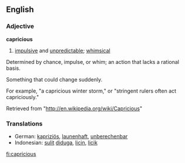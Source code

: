==English==
=== Adjective ===

'''capricious'''

# [[impulsive]] and [[unpredictable]]; [[whimsical]]

Determined by chance, impulse, or whim; an action that lacks a rational basis.

Something that could change suddenly.

For example, "a capricious winter storm," or "stringent rulers often act capriciously."

Retrieved from "http://en.wikipedia.org/wiki/Capricious"

=== Translations ===
{{top}}
*German: [[kapriziös]], [[launenhaft]], [[unberechenbar]]
*Indonesian: [[sulit]] [[duga|diduga]], [[licin]], [[licik]]
{{mid}}
{{bottom}}

[[fi:capricious]]